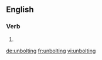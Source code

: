 ==English==

===Verb===
{{head|en}}

# {{present participle of|unbolt}}

[[de:unbolting]]
[[fr:unbolting]]
[[vi:unbolting]]
